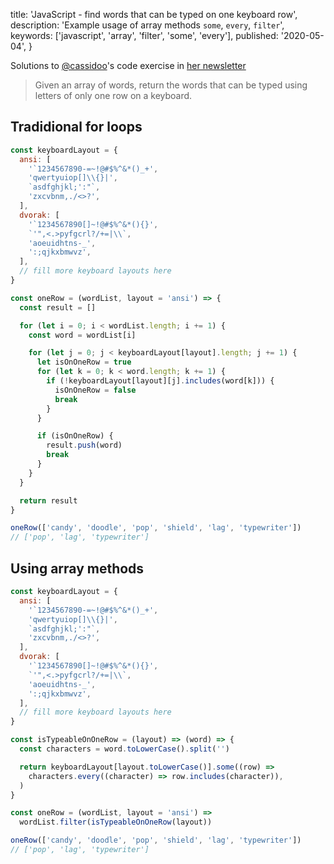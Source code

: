   title: 'JavaScript - find words that can be typed on one keyboard row',
  description: 'Example usage of array methods `some`, `every`, `filter`',
  keywords: ['javascript', 'array', 'filter', 'some', 'every'],
  published: '2020-05-04',
}

Solutions to [@cassidoo](https://twitter.com/cassidoo)'s code exercise in [her newsletter](https://buttondown.email/cassidoo/archive/when-you-arise-in-the-morning-think-of-what-a/)

> Given an array of words, return the words that can be typed using letters of only one row on a keyboard.

## Tradidional for loops

```js
const keyboardLayout = {
  ansi: [
    '`1234567890-=~!@#$%^&*()_+',
    'qwertyuiop[]\\{}|',
    `asdfghjkl;':"`,
    'zxcvbnm,./<>?',
  ],
  dvorak: [
    '`1234567890[]~!@#$%^&*(){}',
    `'",<.>pyfgcrl?/+=|\\`,
    'aoeuidhtns-_',
    ':;qjkxbmwvz',
  ],
  // fill more keyboard layouts here
}

const oneRow = (wordList, layout = 'ansi') => {
  const result = []

  for (let i = 0; i < wordList.length; i += 1) {
    const word = wordList[i]

    for (let j = 0; j < keyboardLayout[layout].length; j += 1) {
      let isOnOneRow = true
      for (let k = 0; k < word.length; k += 1) {
        if (!keyboardLayout[layout][j].includes(word[k])) {
          isOnOneRow = false
          break
        }
      }

      if (isOnOneRow) {
        result.push(word)
        break
      }
    }
  }

  return result
}

oneRow(['candy', 'doodle', 'pop', 'shield', 'lag', 'typewriter'])
// ['pop', 'lag', 'typewriter']
```

## Using array methods

```js
const keyboardLayout = {
  ansi: [
    '`1234567890-=~!@#$%^&*()_+',
    'qwertyuiop[]\\{}|',
    `asdfghjkl;':"`,
    'zxcvbnm,./<>?',
  ],
  dvorak: [
    '`1234567890[]~!@#$%^&*(){}',
    `'",<.>pyfgcrl?/+=|\\`,
    'aoeuidhtns-_',
    ':;qjkxbmwvz',
  ],
  // fill more keyboard layouts here
}

const isTypeableOnOneRow = (layout) => (word) => {
  const characters = word.toLowerCase().split('')

  return keyboardLayout[layout.toLowerCase()].some((row) =>
    characters.every((character) => row.includes(character)),
  )
}

const oneRow = (wordList, layout = 'ansi') =>
  wordList.filter(isTypeableOnOneRow(layout))

oneRow(['candy', 'doodle', 'pop', 'shield', 'lag', 'typewriter'])
// ['pop', 'lag', 'typewriter']
```

